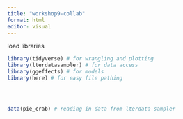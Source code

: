 ```yaml
---
title: "workshop9-collab"
format: html
editor: visual
---
```


load libraries

```r

library(tidyverse) # for wrangling and plotting
library(lterdatasampler) # for data access
library(ggeffects) # for models
library(here) # for easy file pathing





```

```r
data(pie_crab) # reading in data from lterdata sampler
```
